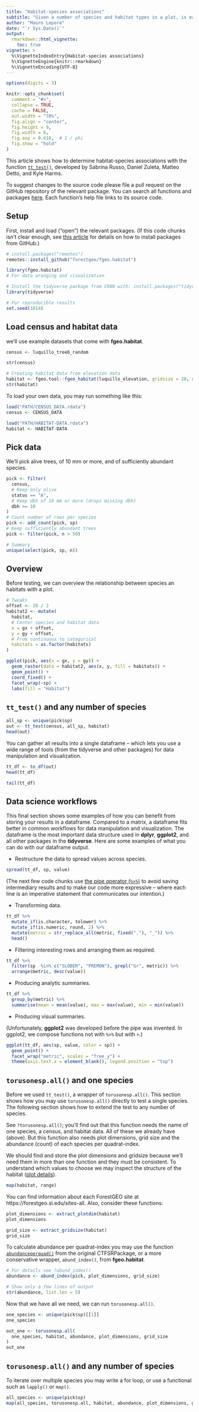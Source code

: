 ```yaml
---
title: "Habitat-species associations"
subtitle: "Given a number of species and habitat types in a plot, is each species significantly aggregated within habitats?"
author: "Mauro Lepore"
date: "`r Sys.Date()`"
output: 
  rmarkdown::html_vignette:
    toc: true
vignette: >
  %\VignetteIndexEntry{Habitat-species associations}
  %\VignetteEngine{knitr::rmarkdown}
  %\VignetteEncoding{UTF-8}
---
```


```r
options(digits = 3)

knitr::opts_chunk$set(
  comment = "#>",
  collapse = TRUE,
  cache = FALSE,
  out.width = "70%",
  fig.align = "center",
  fig.height = 9,
  fig.width = 6,
  fig.asp = 0.618,  # 1 / phi
  fig.show = "hold"
)
```

This article shows how to determine habitat-species associations with the function [`tt_test()`](https://forestgeo.github.io/fgeo.habitat/reference/tt_test), developed by Sabrina Russo, Daniel Zuleta, Matteo Detto, and Kyle Harms. 

To suggest changes to the source code please file a pull request on the GitHub repository of the relevant package. You can search all functions and packages [here](https://forestgeo.github.io/fgeo/articles/fgeo.html#functions). Each function's help file links to its source code.

## Setup

First, install and load ("open") the relevant packages. (If this code chunks isn't clear enough, see [this article](https://fgeo.netlify.com/2018/02/05/2018-02-05-installing-packages-from-github/) for details on how to install packages from GitHub.)

```R
# install.packages("remotes")
remotes::install_github("forestgeo/fgeo.habitat")
```

```r
library(fgeo.habitat)
# For data wranging and visualization

# Install the tidyverse package from CRAN with: install.packages("tidyverse")
library(tidyverse)
```

```r
# For reproducible results
set.seed(1014)
```

## Load census and habitat data

we'll use example datasets that come with __fgeo.habitat__.

```r
census <- luquillo_tree6_random

str(census)
```

```r
# Creating habitat data from elevation data
habitat <- fgeo.tool::fgeo_habitat(luquillo_elevation, gridsize = 20, n = 4)
str(habitat)
```

To load your own data, you may run something like this:

```R
load("PATH/CENSUS_DATA.rdata")
census <- CENSUS_DATA

load("PATH/HABITAT-DATA.rdata")
habitat <- HABITAT-DATA
```

## Pick data

We'll pick alive trees, of 10 mm or more, and of sufficiently abundant species.

```r
pick <- filter(
  census,
  # Keep only alive
  status == "A", 
  # Keep dbh of 10 mm or more (drops missing dbh)
  dbh >= 10
)
# Count number of rows per species
pick <- add_count(pick, sp)
# Keep sufficiently abundant trees
pick <- filter(pick, n > 50)

# Summary
unique(select(pick, sp, n))
```

## Overview

Before testing, we can overview the relationship between species an habitats with a plot.

```r
# Tweaks
offset <- 20 / 2
habitat2 <- mutate(
  habitat, 
  # Center species and habitat data
  x = gx + offset, 
  y = gy + offset,
  # From continuous to categorical
  habitats = as.factor(habitats)
)
```

```r
ggplot(pick, aes(x = gx, y = gy)) +
  geom_raster(data = habitat2, aes(x, y, fill = habitats)) + 
  geom_point() +
  coord_fixed() +
  facet_wrap(~sp) +
  labs(fill = "Habitat")
```

## `tt_test()` and any number of species

```r
all_sp <- unique(pick$sp)
out <- tt_test(census, all_sp, habitat)
head(out)
```

You can gather all results into a single dataframe -- which lets you use a wide range of tools (from the tidyverse and other packages) for data manipulation and visualization.

```r
tt_df <- to_df(out)
head(tt_df)

tail(tt_df)
```

## Data science workflows

This final section shows some examples of how you can benefit from storing your results in a dataframe. Compared to a matrix, a dataframe fits better in common workflows for data manipulation and visualization. The dataframe is the most important data structure used in __dplyr__, __ggplot2__, and all other packages in the __tidyverse__. Here are some examples of what you can do with our dataframe output.

* Restructure the data to spread values across species.

```r
spread(tt_df, sp, value)
```

(The next few code chunks use [the pipe operator (`%>%`)](http://style.tidyverse.org/pipes.html) to avoid saving intermediary results and to make our code more expressive -- where each line is an imperative statement that communicates our intention.)

* Transforming data.

```r
tt_df %>% 
  mutate_if(is.character, tolower) %>% 
  mutate_if(is.numeric, round, 2) %>% 
  mutate(metric = str_replace_all(metric, fixed("."), "_")) %>% 
  head()
```

* Filtering interesting rows and arranging them as required.

```r
tt_df %>% 
  filter(sp  %in% c("SLOBER", "PREMON"), grepl("Gr", metric)) %>% 
  arrange(metric, desc(value))
```

* Producing analytic summaries.

```r
tt_df %>% 
  group_by(metric) %>% 
  summarise(mean = mean(value), max = max(value), min = min(value))
```

* Producing visual summaries.

(Unfortunately, __ggplot2__ was developed before the pipe was invented. In ggplot2, we compose functions not with `%>%` but with `+`.)

```r
ggplot(tt_df, aes(sp, value, color = sp)) +
  geom_point() +
  facet_wrap("metric", scales = "free_y") +
  theme(axis.text.x = element_blank(), legend.position = "top")
```

## `torusonesp.all()` and one species

Before we used `tt_test()`, a wrapper of `torusonesp.all()`. This section shows how you may use `torusonesp.all()` directly to test a single species. The following section shows how to extend the test to any number of species.

See `?torusonesp.all()`; you'll find out that this function needs the name of one species, a census, and habitat data. All of these we already have (above). But this function also needs plot dimensions, grid size and the abundance (count) of each species per quadrat-index.

We should find and store the plot dimensions and gridsize because we'll need them in more than one function and they must be consistent. To understand which values to choose we may inspect the structure of the habitat ([plot details](https://forestgeo.si.edu/sites/north-america/luquillo)).

```r
map(habitat, range)
```

You can find information about each ForestGEO site at https://forestgeo.si.edu/sites-all. Also, consider these functions:

```r
plot_dimensions <- extract_plotdim(habitat)
plot_dimensions

grid_size <- extract_gridsize(habitat)
grid_size
```

To calculate abundance per quadrat-index you may use the function [`abundanceperquad()`](https://s.si.edu/2JtN94p) from the original CTFSRPackage, or a more conservative wrapper, `abund_index()`, from __fgeo.habitat__.

```r
# For details see ?abund_index()
abundance <- abund_index(pick, plot_dimensions, grid_size)

# Show only a few lines of output
str(abundance, list.len = 5)
```

Now that we have all we need, we can run `torusonesp.all()`.

```r
one_species <- unique(pick$sp)[[1]]
one_species

out_one <- torusonesp.all(
  one_species, habitat, abundance, plot_dimensions, grid_size
)
out_one
```

## `torusonesp.all()` and any number of species

To iterate over multiple species you may write a for loop, or use a functional such as `lapply()` or `map()`.

```r
all_species <- unique(pick$sp)
map(all_species, torusonesp.all, habitat, abundance, plot_dimensions, grid_size)
```
